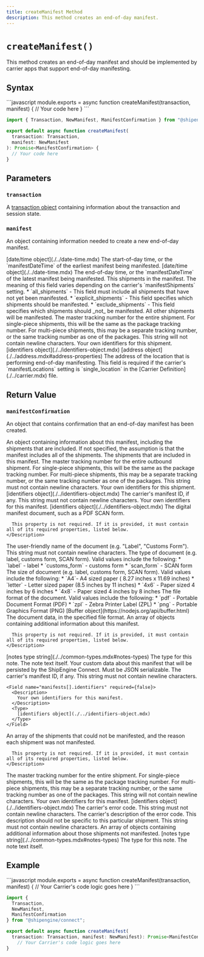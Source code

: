 ```yaml
---
title: createManifest Method
description: This method creates an end-of-day manifest.
---
```



`createManifest()`
===========================
This method creates an end-of-day manifest and should be implemented by carrier apps that support end-of-day manifesting.


Syntax
-----------------------------------------------
<CodeWrapper>
```javascript
module.exports = async function createManifest(transaction, manifest) {
  // Your code here
}
```

```typescript
import { Transaction, NewManifest, ManifestConfirmation } from "@shipengine/connect";

export default async function createManifest(
  transaction: Transaction,
  manifest: NewManifest
): Promise<ManifestConfirmation> {
  // Your code here
}
```
</CodeWrapper>



Parameters
-----------------------------------------------

### `transaction`
A [transaction object](../transaction.mdx) containing information about the transaction and session state.

### `manifest`
An object containing information needed to create a new end-of-day manifest.

<Reference>

  <Field name="openDateTime" nullable={false}>
    <Type>
      [date/time object](./../date-time.mdx)
    </Type>
    <Description>
      The start-of-day time, or the `manifestDateTime` of the earliest manifest being manifested.
    </Description>
  </Field>

  <Field name="closeDateTime" nullable={false}>
    <Type>
      [date/time object](./../date-time.mdx)
    </Type>
    <Description>
      The end-of-day time, or the `manifestDateTime` of the latest manifest being manifested.
    </Description>
  </Field>

  <Field name="shipments" type="object[]" nullable={false}>
    <Description>
      This shipments in the manifest.
      The meaning of this field varies depending on the carrier's `manifestShipments` setting.
         * `all_shipments` - This field must include all shipments that have not yet been manifested.
         * `explicit_shipments` - This field specifies which shipments should be manifested.
         * `exclude_shipments` - This field specifies which shipments should _not_ be manifested.
         All other shipments will be manifested.
    </Description>
  </Field>

  <Field name="shipments[].trackingNumber" type="string" nullable={false}>
    <Description>
      The master tracking number for the entire shipment. For single-piece shipments, this will be the same as the package tracking number. For multi-piece shipments, this may be a separate tracking number, or the same tracking number as one of the packages.
      This string will not contain newline characters.
    </Description>
  </Field>

  <Field name="shipments[].identifiers" nullable={false}>
    <Description>
      Your own identifiers for this shipment.
    </Description>
    <Type>
      [identifiers object](./../identifiers-object.mdx)
    </Type>
  </Field>

  <Field name="shipFrom" nullable={true}>
    <Type>
      [address object](./../address.mdx#address-properties)
    </Type>
    <Description>
      The address of the location that is performing end-of-day manifesting. This field is required if the carrier's `manifestLocations` setting is `single_location` in the [Carrier Definition](./../carrier.mdx) file.
    </Description>
  </Field>

</Reference>



Return Value
-----------------------------------------------
### `manifestConfirmation`
An object that contains confirmation that an end-of-day manifest has been created.

<Reference>

  <Field name="manifests" type="object[]" required={true}>
    <Description>
      An object containing information about this manifest, including the shipments that are included. If not specified, the assumption is that the manifest includes all of the shipments.
    </Description>
  </Field>

  <Field name="manifests[].shipments" type="object[]" required={true}>
    <Description>
      The shipments that are included in this manifest.
    </Description>
  </Field>

  <Field name="manifests[].shipments[].trackingNumber" type="string" required={false}>
    <Description>
      The master tracking number for the entire outbound shipment. For single-piece shipments, this will be the same as the package tracking number. For multi-piece shipments, this may be a separate tracking number, or the same tracking number as one of the packages. This string must not contain newline characters.
    </Description>
  </Field>

  <Field name="manifests[].shipments[].identifiers" required={false}>
    <Description>
      Your own identifiers for this shipment.
    </Description>
  <Type>
    [identifiers object](./../identifiers-object.mdx)
  </Type>
  </Field>

  <Field name="manifests[].id" type="string" required={false}>
    <Description>
      The carrier's manifest ID, if any. This string must not contain newline characters.
    </Description>
  </Field>

  <Field name="manifests[].identifiers" required={false}>
    <Description>
      Your own identifiers for this manifest.
    </Description>
    <Type>
      [identifiers object](./../identifiers-object.mdx)
    </Type>
  </Field>

  <Field name="manifests[].document" type="object" required={false}>
    <Description>
      The digital manifest document, such as a PDF SCAN form.

      This property is not required. If it is provided, it must contain all of its required properties, listed below.
    </Description>
  </Field>

  <Field name="manifests[].document.name" type="string" required={false}>
    <Description>
      The user-friendly name of the document (e.g. "Label", "Customs Form"). This string must not contain newline characters.
    </Description>
  </Field>

  <Field name="manifests[].document.type" type="string" required={true}>
    <Description>
      The type of document (e.g. label, customs form, SCAN form). Valid values include the following:
      * `label` - label
      * `customs_form` - customs form
      * `scan_form` - SCAN form
    </Description>
  </Field>

  <Field name="manifests[].document.size" type="string" required={true}>
    <Description>
      The size of document (e.g. label, customs form, SCAN form). Valid values include the following:
      * `A4`- A4 sized paper ( 8.27 inches x 11.69 inches)
      * `letter` - Letter sized paper (8.5 inches by 11 inches)
      * `4x6` - Paper sized 4 inches by 6 inches
      * `4x8` - Paper sized 4 inches by 8 inches
    </Description>
  </Field>

  <Field name="manifests[].document.format" type="string" required={true}>
    <Description>
      The file format of the document. Valid values include the following:
      * `pdf` - Portable Document Format (PDF)
      * `zpl` - Zebra Printer Label (ZPL)
      * `png` - Portable Graphics Format (PNG)
    </Description>
  </Field>

  <Field name="manifests[].document.data" required={true}>
    <Type>
      [Buffer object](https://nodejs.org/api/buffer.html)
    </Type>
    <Description>
      The document data, in the specified file format.
    </Description>
  </Field>

  <Field name="manifests[].notes" type="object[]" required={false}>
    <Description>
      An array of objects containing additional information about this manifest.

      This property is not required. If it is provided, it must contain all of its required properties, listed below.
    </Description>
  </Field>

  <Field name="manifests[].notes[].type" required={true}>
    <Type>
      [notes type string](./../common-types.mdx#notes-types)
    </Type>
    <Description>
      The type for this note.
    </Description>
  </Field>

  <Field name="manifests[].notes[].text" type="string" required={true}>
    <Description>
      The note text itself.
    </Description>
  </Field>

  <Field name="manifests[].metadata" type="object" required={false}>
    <Description>
      Your custom data about this manifest that will be persisted by the ShipEngine Connect. Must be JSON serializable.
    </Description>
  </Field>

  <Field name="manifests[].id" type="string" required={false}>
      <Description>
        The carrier's manifest ID, if any. This string must not contain newline characters.
      </Description>
    </Field>

    <Field name="manifests[].identifiers" required={false}>
      <Description>
        Your own identifiers for this manifest.
      </Description>
      <Type>
        [identifiers object](./../identifiers-object.mdx)
      </Type>
    </Field>

  <Field name="notManifested" type="object[]" required={false}>
    <Description>
      An array of the shipments that could not be manifested, and the reason each shipment was not manifested.

      This property is not required. If it is provided, it must contain all of its required properties, listed below.
    </Description>
  </Field>

  <Field name="notManifested[].trackingNumber" type="string" required={false}>
    <Description>
      The master tracking number for the entire shipment. For single-piece shipments, this will be the same as the package
      tracking number. For multi-piece shipments, this may be a separate tracking number,
      or the same tracking number as one of the packages. This string will not contain newline characters.
    </Description>
  </Field>

  <Field name="notManifested[].identifiers" required={false}>
    <Description>
      Your own identifiers for this manifest.
    </Description>
    <Type>
      [identifiers object](./../identifiers-object.mdx)
   </Type>
  </Field>

  <Field name="notManifested[].code" type="string" required={false}>
    <Description>
      The carrier's error code. This string must not contain newline characters.
    </Description>
  </Field>

  <Field name="notManifested[].description" type="string" required={false}>
    <Description>
      The carrier's description of the error code. This description should not be specific to this particular shipment. This string must not contain newline characters.
    </Description>
  </Field>

  <Field name="notManifested[].notes" type="object[]" required={false}>
    <Description>
      An array of objects containing additional information about those shipments not manifested.
    </Description>
  </Field>

  <Field name="notManifested[].notes[].type" required={true}>
    <Type>
      [notes type string](./../common-types.mdx#notes-types)
    </Type>
    <Description>
      The type for this note.
    </Description>
  </Field>

  <Field name="notManifested[].notes[].text" type="string" required={true}>
    <Description>
      The note text itself.
    </Description>
  </Field>


</Reference>



Example
-----------------------------------------------
<CodeWrapper>
```javascript
module.exports = async function createManifest(transaction, manifest) {
    // Your Carrier's code logic goes here
}
```

```typescript
import {
  Transaction,
  NewManifest,
  ManifestConfirmation
} from "@shipengine/connect";

export default async function createManifest(
  transaction: Transaction, manifest: NewManifest): Promise<ManifestConfirmation[]> {
    // Your Carrier's code logic goes here
}
```
</CodeWrapper>
